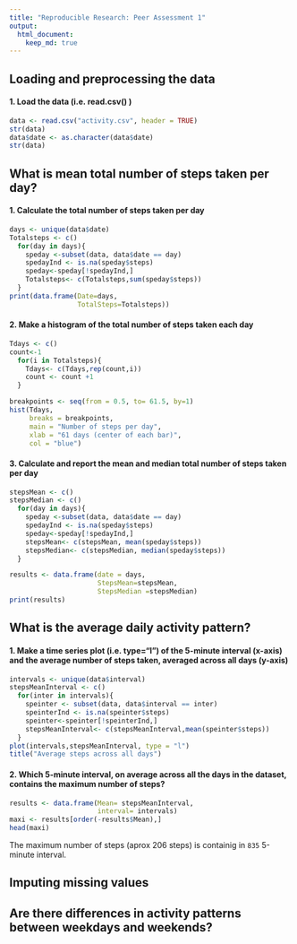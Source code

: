 ```yaml
---
title: "Reproducible Research: Peer Assessment 1"
output: 
  html_document:
    keep_md: true
---
```



## Loading and preprocessing the data

#### 1. Load the data (i.e. read.csv() )

```r
data <- read.csv("activity.csv", header = TRUE)
str(data)
data$date <- as.character(data$date)
str(data)
```



## What is mean total number of steps taken per day?

#### 1. Calculate the total number of steps taken per day

```r
days <- unique(data$date)
Totalsteps <- c()
  for(day in days){
    speday <-subset(data, data$date == day)
    spedayInd <- is.na(speday$steps)
    speday<-speday[!spedayInd,] 
    Totalsteps<- c(Totalsteps,sum(speday$steps))
  }
print(data.frame(Date=days,
                 TotalSteps=Totalsteps))
```


#### 2. Make a histogram of the total number of steps taken each day

```r
Tdays <- c()
count<-1
  for(i in Totalsteps){
    Tdays<- c(Tdays,rep(count,i))
    count <- count +1
  }

breakpoints <- seq(from = 0.5, to= 61.5, by=1)
hist(Tdays,
     breaks = breakpoints,
     main = "Number of steps per day",
     xlab = "61 days (center of each bar)",
     col = "blue")
```


#### 3. Calculate and report the mean and median total number of steps taken per day
```r
stepsMean <- c()
stepsMedian <- c()
  for(day in days){
    speday <-subset(data, data$date == day)
    spedayInd <- is.na(speday$steps)
    speday<-speday[!spedayInd,] 
    stepsMean<- c(stepsMean, mean(speday$steps))
    stepsMedian<- c(stepsMedian, median(speday$steps))
  }

results <- data.frame(date = days, 
                      StepsMean=stepsMean,
                      StepsMedian =stepsMedian)
print(results)

```

## What is the average daily activity pattern?

#### 1. Make a time series plot (i.e. type="l") of the 5-minute interval (x-axis) and the average number of steps taken, averaged across all days (y-axis)

```r
intervals <- unique(data$interval)
stepsMeanInterval <- c()
  for(inter in intervals){
    speinter <- subset(data, data$interval == inter)
    speinterInd <- is.na(speinter$steps)
    speinter<-speinter[!speinterInd,] 
    stepsMeanInterval<- c(stepsMeanInterval,mean(speinter$steps))
  }
plot(intervals,stepsMeanInterval, type = "l")
title("Average steps across all days")
```

#### 2. Which 5-minute interval, on average across all the days in the dataset, contains the maximum number of steps?

```r
results <- data.frame(Mean= stepsMeanInterval,
                      interval= intervals)
maxi <- results[order(-results$Mean),]
head(maxi)
```

The maximum number of steps (aprox 206 steps) is containig in `835` 5-minute interval.


## Imputing missing values



## Are there differences in activity patterns between weekdays and weekends?

